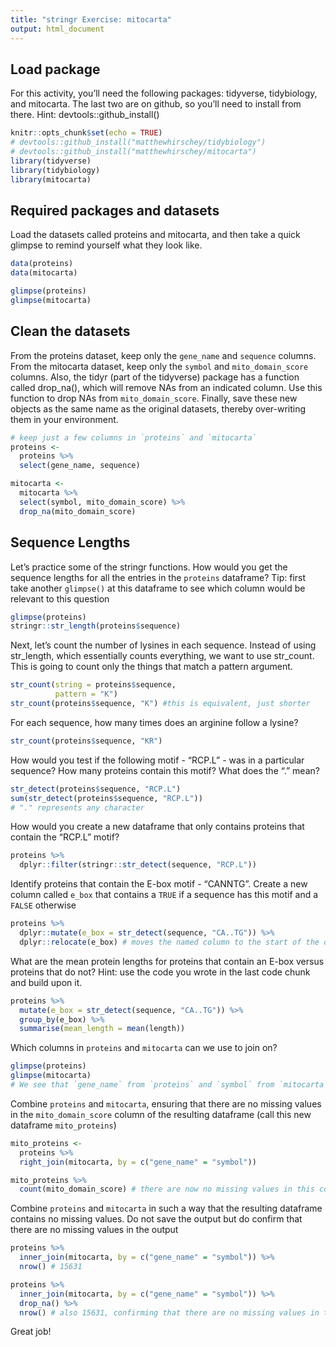 ```yaml
---
title: "stringr Exercise: mitocarta"
output: html_document
---
```


## Load package
For this activity, you'll need the following packages: tidyverse, tidybiology, and mitocarta. The last two are on github, so you'll need to install from there. Hint: devtools::github_install()
```r
knitr::opts_chunk$set(echo = TRUE)
# devtools::github_install("matthewhirschey/tidybiology")
# devtools::github_install("matthewhirschey/mitocarta")
library(tidyverse)
library(tidybiology)
library(mitocarta)
```

## Required packages and datasets
Load the datasets called proteins and mitocarta, and then take a quick glimpse to remind yourself what they look like. 
```r
data(proteins)
data(mitocarta)

glimpse(proteins)
glimpse(mitocarta)
```

## Clean the datasets
From the proteins dataset, keep only the `gene_name` and `sequence` columns. From the mitocarta dataset, keep only the `symbol` and `mito_domain_score` columns. Also, the tidyr (part of the tidyverse) package has a function called drop_na(), which will remove NAs from an indicated column. Use this function to drop NAs from `mito_domain_score`. Finally, save these new objects as the same name as the original datasets, thereby over-writing them in your environment. 
```r
# keep just a few columns in `proteins` and `mitocarta`
proteins <- 
  proteins %>% 
  select(gene_name, sequence)

mitocarta <- 
  mitocarta %>% 
  select(symbol, mito_domain_score) %>% 
  drop_na(mito_domain_score)
```

## Sequence Lengths
Let's practice some of the stringr functions. How would you get the sequence lengths for all the entries in the `proteins` dataframe? Tip: first take another `glimpse()` at this dataframe to see which column would be relevant to this question
```r
glimpse(proteins)
stringr::str_length(proteins$sequence)
```

Next, let's count the number of lysines in each sequence. Instead of using str_length, which essentially counts everything, we want to use str_count. This is going to count only the things that match a pattern argument. 
```r
str_count(string = proteins$sequence, 
          pattern = "K")
str_count(proteins$sequence, "K") #this is equivalent, just shorter
```

For each sequence, how many times does an arginine follow a lysine?

```r
str_count(proteins$sequence, "KR")
```

How would you test if the following motif - "RCP.L" - was in a particular sequence? How many proteins contain this motif? What does the "." mean?
```r
str_detect(proteins$sequence, "RCP.L")
sum(str_detect(proteins$sequence, "RCP.L"))
# "." represents any character
```

How would you create a new dataframe that only contains proteins that contain the "RCP.L" motif?
```r
proteins %>% 
  dplyr::filter(stringr::str_detect(sequence, "RCP.L"))
```

Identify proteins that contain the E-box motif - "CANNTG". Create a new column called `e_box` that contains a `TRUE` if a sequence has this motif and a `FALSE` otherwise
```r
proteins %>% 
  dplyr::mutate(e_box = str_detect(sequence, "CA..TG")) %>% 
  dplyr::relocate(e_box) # moves the named column to the start of the data frame; not required, but useful
```

What are the mean protein lengths for proteins that contain an E-box versus proteins that do not? Hint: use the code you wrote in the last code chunk and build upon it.
```r
proteins %>% 
  mutate(e_box = str_detect(sequence, "CA..TG")) %>% 
  group_by(e_box) %>% 
  summarise(mean_length = mean(length))
```

Which columns in `proteins` and `mitocarta` can we use to join on?
```r
glimpse(proteins)
glimpse(mitocarta)
# We see that `gene_name` from `proteins` and `symbol` from `mitocarta` contain the same information, and so we use this to join on
```

Combine `proteins` and `mitocarta`, ensuring that there are no missing values in the `mito_domain_score` column of the resulting dataframe (call this new dataframe `mito_proteins`)
```r
mito_proteins <- 
  proteins %>% 
  right_join(mitocarta, by = c("gene_name" = "symbol")) 

mito_proteins %>% 
  count(mito_domain_score) # there are now no missing values in this column
```

Combine `proteins` and `mitocarta` in such a way that the resulting dataframe contains no missing values. Do not save the output but do confirm that there are no missing values in the output
```r
proteins %>% 
  inner_join(mitocarta, by = c("gene_name" = "symbol")) %>% 
  nrow() # 15631

proteins %>% 
  inner_join(mitocarta, by = c("gene_name" = "symbol")) %>% 
  drop_na() %>% 
  nrow() # also 15631, confirming that there are no missing values in the output
```

Great job!